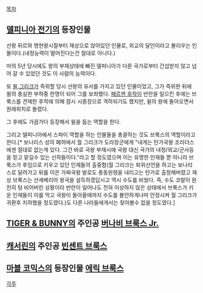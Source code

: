 [[목차]]

== [[델피니아 전기]]의 등장인물 ==
선왕 뒤르와 명현왕시절부터 재상으로 앉아있던 인물로, 외교의 달인이라고 불리우는 인물이다.(내정능력이 떨어진다는건 절대로 아니다.)

마의 5년 당시에도 왕의 부재상태에 빠진 델피니아가 다른 국가로부터 간섭받지 않고 넘어 갈 수 있었던 것도 이 사람의 능력이다.

또 [[윌 그리크]]가 즉위할 당시 선왕의 유서를 가지고 있던 인물이었고, 그가 즉위한 뒤에 윌의 충실한 부하중 한명이 되어 그를 보좌했다. [[페르젠 후작]]이 반란을 일으킨 후에는 브룩스를 견제한 후작에 의해 잠시 시종장으로 격하되기도 했지만, 윌의 왕에 돌아오면서 원래위치로 돌렸다.

그 후에도 가끔가다 등장해서 윌을 돕는 역할을 한다.

그리고 델피니아에서 스파이 역할을 하는 인물들을 총괄하는 것도 브룩스의 역할이라고 한다.[* 보나리스 성의 폐허에서 월 그리크가 도라장군에게 "내게는 탄가국왕 조라더스에겐 절대로 없는게 있다. 그건 바로 국왕 부재시에 국왕 대신 국가의 내정/외교/군사등을 믿고 맡길수 있는 신하들이다."라고 할 정도였으며 이는 유명한 인재들 뿐 아니라 브룩스가 후임으로 키우고 있던 인재들의 출중함(월 그리크는 퇴위선언을 하고는 보나리스로 달려가고 뒤를 이은 가짜국왕 발로도 총동원령을 내리고는 탄가로 출정해버렸고 재상 브룩스는 산세베리아 왕국을 설득하겠답시고 역시 수도를 비웠다. 즉, 수도 코랄이 완전히 텅 비어버린 상황이라 반란이 일어나도 전혀 이상하지 않은 상태에서 브룩스가 키운 인재들이 이를 막고 국왕이 돌아올때까지 수도를 불안하게나마 안정시켜 월 그리크가 귀환후 치하했을 정도였다.)도 다른 나라들에게서는 찾아볼수 없을 정도였다.]

== [[TIGER & BUNNY]]의 주인공 [[버나비 브룩스 Jr.]] ==

== [[캐서린]]의 주인공 [[빈센트 브룩스]] ==

== [[마블 코믹스]]의 등장인물 [[에릭 브룩스]] ==

[[각주]]
